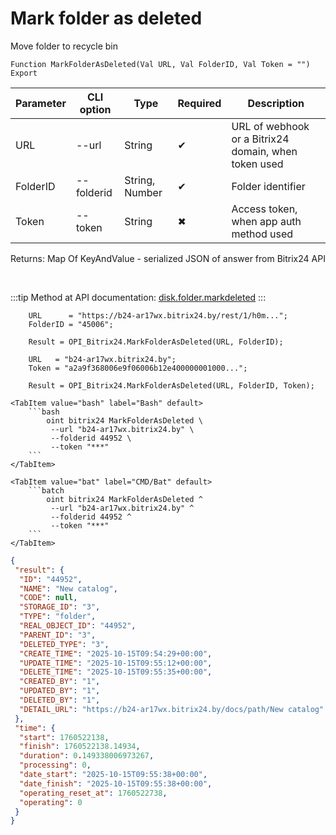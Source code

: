 ﻿---
sidebar_position: 8
description: Mark folder as deleted and other functions to work with Bitrix24 in the Open Integration Package, a free open-source integration library for 1C:Enterprise 8, OneScript and CLI
keywords: [1C, 1С, 1С:Enterprise, 1С:Enterprise 8.3, API, Integration, Services, Exchange, OneScript, CLI, Bitrix24]
---


# Mark folder as deleted
 Move folder to recycle bin



`Function MarkFolderAsDeleted(Val URL, Val FolderID, Val Token = "") Export`

  | Parameter | CLI option | Type | Required | Description |
  |-|-|-|-|-|
  | URL | --url | String | &#x2714; | URL of webhook or a Bitrix24 domain, when token used |
  | FolderID | --folderid | String, Number | &#x2714; | Folder identifier |
  | Token | --token | String | &#x2716; | Access token, when app auth method used |

  
  Returns:  Map Of KeyAndValue - serialized JSON of answer from Bitrix24 API

<br/>

:::tip
Method at API documentation: [disk.folder.markdeleted](https://dev.1c-bitrix.ru/rest_help/disk/folder/disk_folder_markdeleted.php)
:::
<br/>


```bsl title="1C:Enterprise/OneScript code example"
    URL      = "https://b24-ar17wx.bitrix24.by/rest/1/h0m...";
    FolderID = "45006";

    Result = OPI_Bitrix24.MarkFolderAsDeleted(URL, FolderID);

    URL   = "b24-ar17wx.bitrix24.by";
    Token = "a2a9f368006e9f06006b12e400000001000...";

    Result = OPI_Bitrix24.MarkFolderAsDeleted(URL, FolderID, Token);
```
 

 <Tabs>
  
    <TabItem value="bash" label="Bash" default>
        ```bash
            oint bitrix24 MarkFolderAsDeleted \
             --url "b24-ar17wx.bitrix24.by" \
             --folderid 44952 \
             --token "***"
        ```
    </TabItem>
  
    <TabItem value="bat" label="CMD/Bat" default>
        ```batch
            oint bitrix24 MarkFolderAsDeleted ^
             --url "b24-ar17wx.bitrix24.by" ^
             --folderid 44952 ^
             --token "***"
        ```
    </TabItem>
</Tabs>


```json title="Result"
{
 "result": {
  "ID": "44952",
  "NAME": "New catalog",
  "CODE": null,
  "STORAGE_ID": "3",
  "TYPE": "folder",
  "REAL_OBJECT_ID": "44952",
  "PARENT_ID": "3",
  "DELETED_TYPE": "3",
  "CREATE_TIME": "2025-10-15T09:54:29+00:00",
  "UPDATE_TIME": "2025-10-15T09:55:12+00:00",
  "DELETE_TIME": "2025-10-15T09:55:35+00:00",
  "CREATED_BY": "1",
  "UPDATED_BY": "1",
  "DELETED_BY": "1",
  "DETAIL_URL": "https://b24-ar17wx.bitrix24.by/docs/path/New catalog"
 },
 "time": {
  "start": 1760522138,
  "finish": 1760522138.14934,
  "duration": 0.149338006973267,
  "processing": 0,
  "date_start": "2025-10-15T09:55:38+00:00",
  "date_finish": "2025-10-15T09:55:38+00:00",
  "operating_reset_at": 1760522738,
  "operating": 0
 }
}
```
